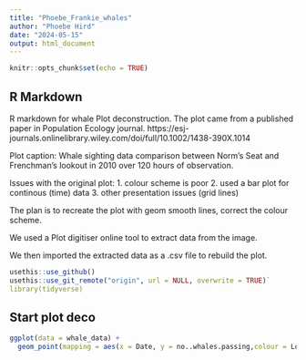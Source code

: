 ```yaml
---
title: "Phoebe_Frankie_whales"
author: "Phoebe Hird"
date: "2024-05-15"
output: html_document
---
```


```r
knitr::opts_chunk$set(echo = TRUE)
```

## R Markdown
R markdown for whale Plot deconstruction. The plot came from a published paper in Population Ecology journal. https://esj-journals.onlinelibrary.wiley.com/doi/full/10.1002/1438-390X.1014

Plot caption: Whale sighting data comparison between Norm's Seat and Frenchman's lookout in 2010 over 120 hours of observation.

Issues with the original plot:
1. colour scheme is poor
2. used a bar plot for continous (time) data 
3. other presentation issues (grid lines)

The plan is to recreate the plot with geom smooth lines, correct the colour scheme. 

We used a Plot digitiser online tool to extract data from the image. 

We then imported the extracted data as a .csv file to rebuild the plot.


```r
usethis::use_github()
usethis::use_git_remote("origin", url = NULL, overwrite = TRUE)`
library(tidyverse)
```

## Start plot deco

```r
ggplot(data = whale_data) + 
  geom_point(mapping = aes(x = Date, y = no..whales.passing,colour = Location, ylab="Noo. Whales Passing"))
```

```r

```

